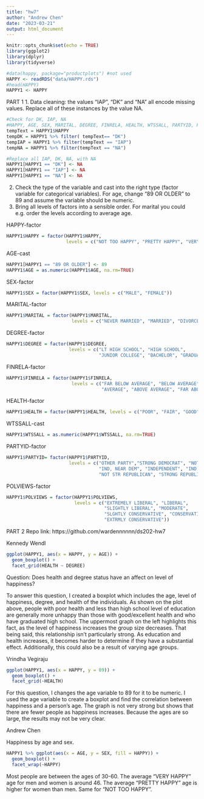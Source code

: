 ```yaml
---
title: "hw7"
author: "Andrew Chen"
date: "2023-03-21"
output: html_document
---
```


```r
knitr::opts_chunk$set(echo = TRUE)
library(ggplot2)
library(dplyr)
library(tidyverse)
```

```r
#data(happy, package="productplots") #not used
HAPPY <- readRDS("data/HAPPY.rds")
#head(HAPPY)
HAPPY1 <- HAPPY
```
PART 1
1. Data cleaning: the values “IAP”, “DK” and “NA” all encode missing values. Replace all of these instances by the value NA.

```r
#Check for DK, IAP, NA
#HAPPY, AGE, SEX, MARITAL, DEGREE, FINRELA, HEALTH, WTSSALL, PARTYID, POLVIEWS
tempText = HAPPY1$HAPPY
tempDK = HAPPY1 %>% filter( tempText== "DK")
tempIAP = HAPPY1 %>% filter(tempText == "IAP")
tempNA = HAPPY1 %>% filter(tempText == "NA")
```

```r
#Replace all IAP, DK, NA, with NA
HAPPY1[HAPPY1 == "DK"] <- NA
HAPPY1[HAPPY1 == "IAP"] <- NA
HAPPY1[HAPPY1 == "NA"] <- NA
```

2. Check the type of the variable and cast into the right type (factor variable for categorical variables). For age, change “89 OR OLDER” to 89 and assume the variable should be numeric.
3. Bring all levels of factors into a sensible order. For marital you could e.g. order the levels according to average age.

HAPPY-factor
```r
HAPPY1$HAPPY = factor(HAPPY1$HAPPY, 
                      levels = c("NOT TOO HAPPY", "PRETTY HAPPY", "VERY HAPPY"))
```

AGE-cast
```r
HAPPY1[HAPPY1 == "89 OR OLDER"] <- 89
HAPPY1$AGE = as.numeric(HAPPY1$AGE, na.rm=TRUE)
```

SEX-factor
```r
HAPPY1$SEX = factor(HAPPY1$SEX, levels = c("MALE", "FEMALE"))
```

MARITAL-factor
```r
HAPPY1$MARITAL = factor(HAPPY1$MARITAL, 
                        levels = c("NEVER MARRIED", "MARRIED", "DIVORCED"))
```

DEGREE-factor
```r
HAPPY1$DEGREE = factor(HAPPY1$DEGREE, 
                       levels = c("LT HIGH SCHOOL", "HIGH SCHOOL", 
                                  "JUNIOR COLLEGE", "BACHELOR", "GRADUATE"))
```

FINRELA-factor
```r
HAPPY1$FINRELA = factor(HAPPY1$FINRELA, 
                        levels = c("FAR BELOW AVERAGE", "BELOW AVERAGE", 
                                   "AVERAGE", "ABOVE AVERAGE", "FAR ABOVE AVERAGE"))
```

HEALTH-factor
```r
HAPPY1$HEALTH = factor(HAPPY1$HEALTH, levels = c("POOR", "FAIR", "GOOD", "EXCELLENT"))
```

WTSSALL-cast
```r
HAPPY1$WTSSALL = as.numeric(HAPPY1$WTSSALL, na.rm=TRUE)
```

PARTYID-factor
```r
HAPPY1$PARTYID= factor(HAPPY1$PARTYID, 
                       levels = c("OTHER PARTY","STRONG DEMOCRAT", "NOT STRONG DEMOCRAT",
                                  "IND, NEAR DEM", "INDEPENDENT", "IND, NEAR REP", 
                                  "NOT STR REPUBLICAN", "STRONG REPUBLICAN"))
```

POLVIEWS-factor
```r
HAPPY1$POLVIEWS = factor(HAPPY1$POLVIEWS, 
                         levels = c("EXTREMELY LIBERAL", "LIBERAL", 
                                    "SLIGHTLY LIBERAL", "MODERATE", 
                                    "SLGHTLY CONSERVATIVE", "CONSERVATIVE", 
                                    "EXTRMLY CONSERVATIVE"))
```

PART 2
Repo link: https://github.com/wardennnnnn/ds202-hw7

Kennedy Wendl 

```r

ggplot(HAPPY1, aes(x = HAPPY, y = AGE)) +
  geom_boxplot() + 
  facet_grid(HEALTH ~ DEGREE)

```
Question: Does health and degree status have an affect on level of happiness?

To answer this question, I created a boxplot which includes the age, level of happiness, degree, and health of the individuals. As shown on the plot above, people with poor health and less than high school level of education are generally more unhappy than those with good/excellent health and who have graduated high school. The uppermost graph on the left highlights this fact, as the level of happiness increases the group size decreases. That being said, this relationship isn't particularly strong. As education and health increases, it becomes harder to determine if they have a substantial effect. Additionally, this could also be a result of varying age groups. 


Vrindha Vegiraju
```r

ggplot(HAPPY1, aes(x = HAPPY, y = 89)) +
  geom_boxplot() + 
  facet_grid(~HEALTH)

```
For this question, I changes the age variable to 89 for it to be numeric. I used the age variable to create a boxplot and find the correlation between happiness and a person's age. The graph is not very strong but shows that there are fewer people as happiness increases. Because the ages are so large, the results may not be very clear.


Andrew Chen

Happiness by age and sex.
```r
HAPPY1 %>% ggplot(aes(x = AGE, y = SEX, fill = HAPPY)) + 
  geom_boxplot() +
  facet_wrap(~HAPPY)
```
Most people are between the ages of 30-60. The average "VERY HAPPY" age for men and women is around 46. The average "PRETTY HAPPY" age is higher for women than men. Same for "NOT TOO HAPPY". 

